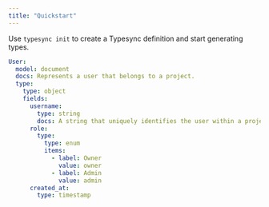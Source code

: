 ```yaml
---
title: "Quickstart"
---
```


Use `typesync init` to create a Typesync definition and start generating types.

```yaml models.yml
User:
  model: document
  docs: Represents a user that belongs to a project.
  type:
    type: object
    fields:
      username:
        type: string
        docs: A string that uniquely identifies the user within a project.
      role:
        type:
          type: enum
          items:
            - label: Owner
              value: owner
            - label: Admin
              value: admin
      created_at:
        type: timestamp
```
